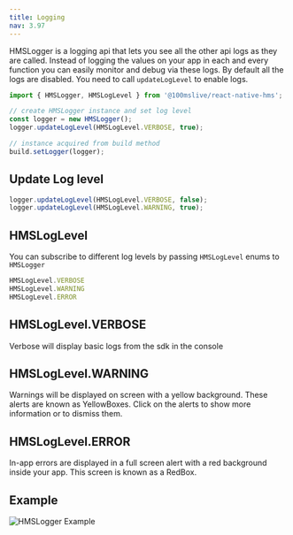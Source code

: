 ```yaml
---
title: Logging
nav: 3.97
---
```


HMSLogger is a logging api that lets you see all the other api logs as they are called. Instead of logging the values on your app in each and every function you can easily monitor and debug via these logs. By default all the logs are disabled. You need to call `updateLogLevel` to enable logs.

```js
import { HMSLogger, HMSLogLevel } from '@100mslive/react-native-hms';

// create HMSLogger instance and set log level
const logger = new HMSLogger();
logger.updateLogLevel(HMSLogLevel.VERBOSE, true);

// instance acquired from build method
build.setLogger(logger);
```

## Update Log level
```js
logger.updateLogLevel(HMSLogLevel.VERBOSE, false);
logger.updateLogLevel(HMSLogLevel.WARNING, true);
```

## HMSLogLevel

You can subscribe to different log levels by passing `HMSLogLevel` enums to `HMSLogger`

```js
HMSLogLevel.VERBOSE
HMSLogLevel.WARNING
HMSLogLevel.ERROR
```

## HMSLogLevel.VERBOSE
Verbose will display basic logs from the sdk in the console

## HMSLogLevel.WARNING
Warnings will be displayed on screen with a yellow background. These alerts are known as YellowBoxes. Click on the alerts to show more information or to dismiss them.

## HMSLogLevel.ERROR
In-app errors are displayed in a full screen alert with a red background inside your app. This screen is known as a RedBox. 

## Example

![HMSLogger Example](/docs/v2/hmsLoggerExample.png)